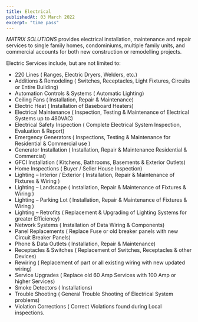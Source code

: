 ```yaml
---
title: Electrical
publishedAt: 03 March 2022
excerpt: "time pass"
---
```


*MATRIX SOLUTIONS* provides electrical installation, maintenance and repair services to single family homes, condominiums, multiple family units, and commercial accounts for both new construction or remodelling projects.

Electric Services include, but are not limited to:

* 220 Lines ( Ranges, Electric Dryers, Welders, etc.)
* Additions & Remodeling ( Switches, Receptacles, Light Fixtures, Circuits or Entire Building)
* Automation Controls & Systems ( Automatic Lighting)
* Ceiling Fans ( Installation, Repair & Maintenance)
* Electric Heat ( Installation of Baseboard Heaters)
* Electrical Maintenance ( Inspection, Testing & Maintenance of Electrical Systems up to 480VAC)
* Electrical Safety Inspection ( Complete Electrical System Inspection, Evaluation & Report)
* Emergency Generators ( Inspections, Testing & Maintenance for Residential & Commercial use )
* Generator Installation ( Installation, Repair & Maintenance Residential & Commercial)
* GFCI Installation ( Kitchens, Bathrooms, Basements & Exterior Outlets)
* Home Inspections ( Buyer / Seller House Inspection)
* Lighting – Interior / Exterior ( Installation, Repair & Maintenance of Fixtures & Wiring )
* Lighting – Landscape ( Installation, Repair & Maintenance of Fixtures & Wiring )
* Lighting – Parking Lot ( Installation, Repair & Maintenance of Fixtures & Wiring )
* Lighting – Retrofits ( Replacement & Upgrading of Lighting Systems for greater Efficiency)
* Network Systems ( Installation of Data Wiring & Components)
* Panel Replacements ( Replace Fuse or old breaker panels with new Circuit Breaker Panels)
* Phone & Data Outlets ( Installation, Repair & Maintenance)
* Receptacles & Switches ( Replacement of Switches, Receptacles & other Devices)
* Rewiring ( Replacement of part or all existing wiring with new updated wiring)
* Service Upgrades ( Replace old 60 Amp Services with 100 Amp or higher Services)
* Smoke Detectors ( Installations)
* Trouble Shooting ( General Trouble Shooting of Electrical System problems)
* Violation Corrections ( Correct Violations found during Local inspections.